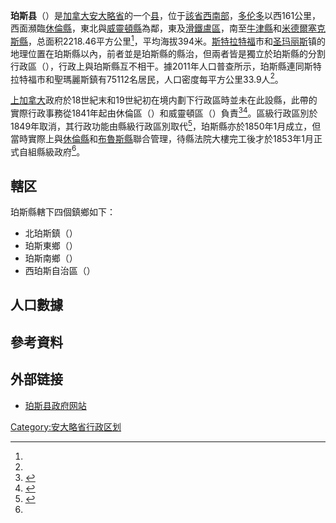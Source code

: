 {{noteTA
|1=zh-hans:休伦;zh-hk:曉倫;zh-mo:曉倫;zh-tw:休倫;
|2=zh-hans:米德尔塞克斯;zh-hk:美度息士;zh-mo:美度息士;zh-tw:米德爾塞克斯;
|3=zh-hans:珀斯;zh-hk:巴富;zh-mo:巴富;zh-tw:珀斯;
|4=zh-hans:滑铁卢;zh-hk:窩打老;zh-tw:滑鐵盧;
}}
{{Infobox settlement
|official_name           = 珀斯縣
|native_name             = {{lang|en|Perth County}}
|settlement_type         = [[安大略省行政区划|县（上层次）]]
|nickname                =
|motto                   =
|image_skyline           = 
|imagesize               =
|image_caption           = 
|image_flag              =
|image_seal              =
|image_map               = Map of Ontario PERTH.svg
|mapsize                 = 280px
|map_caption             = 珀斯縣在安大略省的位置
|coordinates_display     = inline,title
|coordinates_region      = CA-ON
|subdivision_type        = 國家
|subdivision_type1       = [[加拿大行政區劃|省]]
|subdivision_name        = {{CAN}}
|subdivision_name1       = {{ON}}
|leader_title            = 
|leader_name             =
|established_title       = 成立
|established_date        = 1850年
|area_footnotes          = <ref name="cp2011a"/>
|area_total_km2          =
|area_land_km2           = 2218.46
|area_water_km2          =
|area_water_percent      =
|area_urban_km2          =
|population_as_of        = 2011年
|population_note         =
|population_total        = 75112
|population_footnotes    = <ref name="cp2011a">{{cite web |url=http://www12.statcan.gc.ca/census-recensement/2011/dp-pd/prof/details/page.cfm?Lang=E&Geo1=CD&Code1=3531&Geo2=PR&Code2=35&Data=Count&SearchText=Perth&SearchType=Begins&SearchPR=35&B1=All&Custom=&TABID=1 |title=Perth County census profile |publisher=Statistics Canada |work=Canada 2011 Census |accessdate=2014-05-01 |archive-date=2016-03-04 |archive-url=https://web.archive.org/web/20160304202905/http://www12.statcan.gc.ca/census-recensement/2011/dp-pd/prof/details/page.cfm?Lang=E&Geo1=CD&Code1=3531&Geo2=PR&Code2=35&Data=Count&SearchText=Perth&SearchType=Begins&SearchPR=35&B1=All&Custom=&TABID=1 |dead-url=no }}</ref>
|population_metro       =
|population_urban       =
|population_density_km2 = 33.9
|timezone               = [[北美東部時區|EST]]
|utc_offset             = −5
|timezone_DST           = [[北美東部時區|EDT]]
|utc_offset_DST         = −4
|latd=43 |latm=30 |latNS=N
|longd=81 |longm=05 |longEW=W
|elevation_m            =
|website                = [http://www.countyofperth.on.ca/ countyofperth.on.ca]
|footnotes              =
}}

'''珀斯县'''（{{lang-en|Perth County}}）是[[加拿大|加拿大]][[安大略省|安大略省]]的一个[[安大略省行政區劃|县]]，位于[[南安大略|該省西南部]]，[[多伦多|多伦多]]以西161公里，西面瀕臨[[休倫縣_(安大略省)|休倫縣]]，東北與[[威靈頓縣|威靈頓縣]]為鄰，東及[[滑鐵盧區|滑鐵盧區]]，南至[[牛津縣_(安大略省)|牛津縣]]和[[米德爾塞克斯縣_(安大略省)|米德爾塞克斯縣]]，总面积2218.46平方公里<ref name="cp2011a"/>，平均海拔394米。[[斯特拉特福_(安大略省)|斯特拉特福]]市和[[圣玛丽斯|圣玛丽斯]]镇的地理位置在珀斯縣以內，前者並是珀斯縣的縣治，但兩者皆是獨立於珀斯縣的分割行政區（{{lang|en|separated municipality}}），行政上與珀斯縣互不相干。據2011年人口普查所示，珀斯縣連同斯特拉特福市和聖瑪麗斯鎮有75112名居民，人口密度每平方公里33.9人<ref name="cp2011a"/>。

[[上加拿大|上加拿大]]政府於18世紀末和19世紀初在境内劃下行政區時並未在此設縣，此帶的實際行政事務從1841年起由休倫區（{{lang|en|District of Huron}}）和威靈頓區（{{lang|en|District of Wellington}}）負責<ref name="MoGS2">{{cite web |url=http://www.archives.gov.on.ca/en/maps/ontario-county-table.aspx |title=The Changing Shape of Ontario: 18th and 19th Century Ontario Counties and Corresponding Districts |work=安大略省政府 |accessdate=2014-03-24 |date=2011-12-28 |archive-date=2014-03-05 |archive-url=https://web.archive.org/web/20140305215104/http://www.archives.gov.on.ca/en/maps/ontario-county-table.aspx |dead-url=no }}</ref><ref name="hist">{{cite web |url=http://www.countyofperth.on.ca/about_perth_county |title=About Perth County |work=珀斯縣政府 |accessdate=2014-05-01 |deadurl=yes |archiveurl=https://web.archive.org/web/20160202093525/http://www.countyofperth.on.ca/about_perth_county |archivedate=2016-02-02 }}</ref>。區級行政區別於1849年取消，其行政功能由縣級行政區別取代<ref name="MoGS">{{cite web |url=http://www.archives.gov.on.ca/en/maps/ontario-districts.aspx |title=The Changing Shape of Ontario: Early Districts and Counties 1788-1899 |work=安大略省政府 |accessdate=2014-03-24 |date=2011-12-28 |archive-date=2014-03-05 |archive-url=https://web.archive.org/web/20140305172430/http://www.archives.gov.on.ca/en/maps/ontario-districts.aspx |dead-url=no }}</ref>，珀斯縣亦於1850年1月成立，但當時實際上與[[休倫縣_(安大略省)|休倫縣]]和[[布魯斯縣|布魯斯縣]]聯合管理，待縣法院大樓完工後才於1853年1月正式自組縣級政府<ref name="hist"/>。

== 轄区 ==
珀斯縣轄下四個鎮鄉如下：

*北珀斯鎮（{{lang|en|Town of North Perth}}）
*珀斯東鄉（{{lang|en|Township of Perth East}}）
*珀斯南鄉（{{lang|en|Township of Perth South}}）
*西珀斯自治區（{{lang|en|Municipality of West Perth}}）

==人口數據==
{{Canada census
 |2011_population=75,112 | 2011_pop_delta=1.0 | 2011_land_area=2218.46 | 2011_pop_density=33.9
 |2011_median_age= | 2011_median_age_m= | 2011_median_age_f=
 |2011_total_pvt_dwell=30,631 | 2011_mean_hh_income= | 2011_access_date=2012-03-26
 |2006_population=74,344 | 2006_pop_delta=0.9 | 2006_land_area=2218.41 | 2006_pop_density=33.5
 |2006_median_age=39.3 | 2006_median_age_m=37.8 | 2006_median_age_f=40.7
 |2006_total_pvt_dwell=29,707 | 2006_mean_hh_income= | 2006_access_date=2012-03-26
 |2001_population=73,675 | 2001_pop_delta=2.2 | 2001_land_area=2218.41 | 2001_pop_density=33.2
 |2001_median_age=37.2 | 2001_median_age_m=35.9 | 2001_median_age_f=38.3
 |2001_total_pvt_dwell=28,379 | 2001_mean_hh_income= | 2001_access_date=2012-03-26
 |notes=連同斯特拉特福市和聖瑪麗斯鎮兩個分割行政區
}}

==參考資料==
{{reflist}}

==外部链接==
{{Commons category|Perth County, Ontario}}
*[https://web.archive.org/web/20050324000926/http://countyofperth.on.ca/ 珀斯县政府网站]

{{DEFAULTSORT:Perth}}
[[Category:安大略省行政区划|Category:安大略省行政区划]]